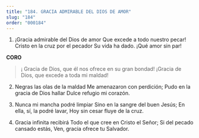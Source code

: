 ```yaml
---
title: "184. GRACIA ADMIRABLE DEL DIOS DE AMOR"
slug: "184"
order: "000184"
---
```

1. ¡Gracia admirable del Dios de amor Que excede a todo nuestro pecar! Cristo en la cruz por el pecador
Su vida ha dado. ¡Qué amor sin par!

**CORO**
>¡ Gracia de Dios, que él nos ofrece en su gran bondad!
¡Gracia de Dios, que excede a toda mi maldad!

2. Negras las olas de la maldad Me amenazaron con perdición;
Pudo en la gracia de Dios hallar Dulce refugio mi corazón.

3. Nunca mi mancha podré limpiar Sino en la sangre del buen Jesús; En ella, sí, la podré lavar,
Hoy sin cesar fluye de la cruz.

4. Gracia infinita recibirá
Todo el que cree en Cristo el Señor; Si del pecado cansado estás,
Ven, gracia ofrece tu Salvador.
